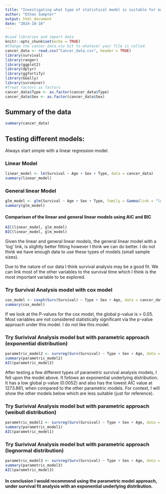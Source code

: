 ---
title: "Investigating what type of statistical model is suitable for our data"
author: "Ethan Sumpter"
output: html_document
date: "2024-10-10"
---

```{r setup, include=FALSE}
#Load libraries and import data
knitr::opts_chunk$set(echo = TRUE)
#Change the cancer_data.csv bit to whatever your file is called.
cancer_data <- read.csv("Cancer_data.csv", header = TRUE)
library(survival)
library(ranger)
library(ggplot2)
library(dplyr)
library(ggfortify)
library(GGally)
library(survminer)
#Treat factors as factors
cancer_data$Type <- as.factor(cancer_data$Type)
cancer_data$Sex <- as.factor(cancer_data$Sex)
```

## Summary of the data
```{r echo=FALSE}
summary(cancer_data)
```

## Testing different models:

Always start simple with a linear regression model.

### Linear Model
```{r echo=FALSE}
linear_model <- lm(Survival ~ Age + Sex + Type, data = cancer_data)
summary(linear_model)
```

### General linear Model
```{r echo=FALSE}
glm_model <- glm(Survival ~ Age + Sex + Type, family = Gamma(link = "log"), data = cancer_data)
summary(glm_model)
```

#### Comparison of the linear and general linear models using AIC and BIC
``` {r echo=FALSE}
AIC(linear_model, glm_model)
BIC(linear_model, glm_model)
```

Given the linear and general linear models, the general linear model with a 'log' link, is slightly better fitting however I think we can do better. I do not think we have enough data to use these types of models (small sample sizes).

Due to the nature of our data I think survival analysis may be a good fit. We can link most of the other variables to the survival time which I think is the most important variable to be explored.

### Try Survival Analysis model with cox model
```{r echo=FALSE}
cox_model <- coxph(Surv(Survival) ~ Type + Sex + Age, data = cancer_data)
summary(cox_model)
```

If we look at the P-values for the cox model, the global p-value is > 0.05. Most variables are not considered statistically significant via the p-value approach under this model. I do not like this model.

### Try Surivival Analysis model but with parametric approach (exponential distribution)
```{r echo=FALSE}
parametric_model2 <- survreg(Surv(Survival) ~ Type + Sex + Age, data = cancer_data, dist = "exponential")
summary(parametric_model2)
AIC(parametric_model2)
```

After testing a few different types of parametric survival analysis models, I fell upon the model above. It follows an exponential underlying distribution. It has a low global p-value (0.0052) and also has the lowest AIC value at 1273.861, when compared to the other parametric models. For context, I will show the other models below which are less suitable (just for reference).

### Try Surivival Analysis model but with parametric approach (weibull distribution)
```{r echo=FALSE}
parametric_model1 <- survreg(Surv(Survival) ~ Type + Sex + Age, data = cancer_data, dist = "weibull")
summary(parametric_model1)
AIC(parametric_model1)
```

### Try Surivival Analysis model but with parametric approach (lognormal distribution)
```{r echo=FALSE}
parametric_model3 <- survreg(Surv(Survival) ~ Type + Sex + Age, data = cancer_data, dist = "lognormal")
summary(parametric_model3)
AIC(parametric_model3)
```

#### In conclusion I would recommend using the parametric model approach, under survival fit analysis with an exponential underlying distribution.
